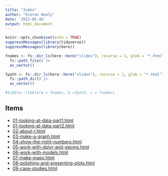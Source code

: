 ```yaml
---
title: "Index"
author: "Kieran Healy"
date: '2022-05-16'
output: html_document
---
```


```r
knitr::opts_chunk$set(echo = TRUE)
suppressMessages(library(tidyverse))
suppressMessages(library(here))
```

```r
fnames <- fs::dir_ls(here::here("slides"), recurse = 1, glob = "*.html") |> 
  fs::path_file() |> 
  as_vector()

fpath <- fs::dir_ls(here::here("slides"), recurse = 1, glob = "*.html") |> 
  fs::path_dir() |> 
  as_vector()

#tibble::tibble(a = fnames, b =fpath, c = fnames)


```

## Items

- [01-looking-at-data-part1.html](slides/01-looking-at-data/01-looking-at-data-part1.html)         
- [01-looking-at-data-part2.html](slides/01-looking-at-data/01-looking-at-data-part2.html)         
- [02-about-r.html](slides/02-about-r/02-about-r.html)                       
- [03-make-a-graph.html](slides/03-make-a-graph/03-make-a-graph.html)                  
- [04-show-the-right-numbers.html](slides/04-show-the-right-numbers/04-show-the-right-numbers.html)        
- [05-work-with-dplyr-and-geoms.html](slides/05-work-with-dplyr-and-geoms/05-work-with-dplyr-and-geoms.html)     
- [06-work-with-models.html](slides/06-work-with-models/06-work-with-models.html)              
- [07-make-maps.html](slides/07-make-maps/07-make-maps.html)                     
- [08-polishing-and-presenting-plots.html](slides/08-polishing-and-presenting-plots/08-polishing-and-presenting-plots.html)
- [09-case-studies.html](slides/09-case-studies/09-case-studies.html)                  
 
